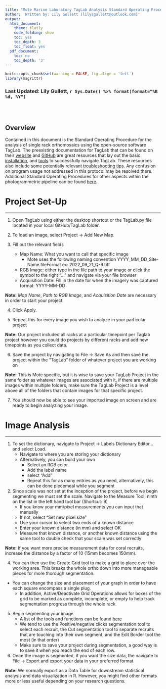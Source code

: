 ```yaml
---
title: "Mote Marine Laboratory TagLab Analysis Standard Operating Procedure"
author: 'Written by: Lily Gullett (lilysgullett@outlook.com)'
output:
  html_document:
    theme: flatly
    code_folding: show
    toc: yes
    toc_depth: 3
    toc_float: yes
  pdf_document:
    toc: no
    toc_depth: '3'
---
```


```r
knitr::opts_chunk$set(warning = FALSE, fig.align = 'left')
library(magrittr)
```
<!-- if updating, make sure you change name below -->
### Last Updated: Lily Gullett, `r Sys.Date() %>% format(format="%B %d, %Y")`

<br><br>

## Overview

Contained in this document is the Standard Operating Procedure for the analysis of single rack orthomosaics using the open-source software TagLab.
The preexisting documentation for TagLab that can be found on their  [website](https://taglab.isti.cnr.it/) and [GitHub](https://github.com/cnr-isti-vclab/TagLab) are great resources that lay out the basic [installation](https://github.com/cnr-isti-vclab/TagLab/wiki/Install-TagLab), and [tools](https://taglab.isti.cnr.it/docs) to successfully navigate TagLab. 
These resources also include some potentially relevant [troubleshooting tips](https://github.com/cnr-isti-vclab/TagLab/wiki/Install-TagLab). 
Any confusion on program usage not addressed in this protocol may be resolved there. Additional Standard Operating Procedures for other aspects within the photogrammetric pipeline can be found [here](https://github.com/icombs2017/MoteSOPs).


# Project Set-Up
***

1.	Open TagLab using either the desktop shortcut or the TagLab.py file located in your local GitHub/TagLab folder.

2.	To load an image, select Project &rarr; Add New Map.

3. Fill out the relevant fields
	* Map Name: What you want to call that specific image
		* Mote uses the following naming convention YYYY_MM_DD_Site-Name.fileFormat ex: 2022_09_21_Q-9.tiff
	* RGB Image: either type in the file path to your image or click the symbol to the right "..." and navigate via your file browser
	* Acquisition Date: Fill in the date for when the imagery was captured format: YYYY-MM-DD

**Note:** *Map Name*, *Path to RGB Image*, and *Acquisition Date* are necessary in order to start your project. 

4. Click Apply.

5. Repeat this for every image you wish to analyze in your particular project

**Note:** Our project included all racks at a particular timepoint per Taglab project however you could do projects by different racks and add new timepoints as you collect data. 

6. Save the project by navigating to File &rarr; Save As and then save the project within the "TagLab" folder of whatever project you are working on

**Note:** This is Mote specific, but it is wise to save your TagLab Project in the same folder as whatever images are associated with it, if there are multiple images within multiple folders, make sure the TagLab Project is a level above all of the folders that contain images for that specific project.

7. You should now be able to see your imported image on screen and are ready to begin analyzing your image. 


# Image Analysis
***

1. To set the dictionary, navigate to Project &rarr; Labels Dictionary Editor... and select Load.
	* Navigate to where you are storing your dictionary
	* Alternatively, you can build your own
		* Select an RGB color
		* Add the label name
		* select "Add"
		* Repeat this for as many entries as you need, alternatively, this can be done piecemeal while you segment

2. Since scale was not set at the inception of the project, before we begin segmenting we must set the scale. Navigate to the Measure Tool, ninth on the list in the left hand tool bar (Shortcut: 9)
	* If you know your mm/pixel measurements you can input that manually
	* If not, select "Set new pixel size"
	* Use your cursor to select two ends of a known distance
	* Enter your known distance (in mm) and select OK
	* Measure that known distance, or another known distance using the same tool to double check that your scale was set correctly

**Note:** If you want more precise measurement data for coral recruits, increase the distance by a factor of 10 (15mm becomes 150mm).

4. You can then use the Create Grid tool to make a grid to place over the working area. This breaks the whole ortho down into more manageable pieces for more thorough segmentation. 
  * You can change the size and placement of your graph in order to have each square encompass a single plug.
	* In addition, Active/Deactivate Grid Operations allows for boxes of the grid to be marked as complete, incomplete, or empty to help track segmentation progress through the whole rack.

5. Begin segmenting your image
	* A list of the tools and functions can be found [here](https://taglab.isti.cnr.it/docs)
	* We tend to use the Positive/negative clicks segmentation tool to select each recruit, the Cut segmentation tool to separate recruits that are touching into their own segment, and the Edit Border tool the most (in that order)
	* Make sure to save your project during segmentation, a good way is to save it when you reach the end of each row.
	

6. Once the image is segmented, if you want the size data, the navigate to File &rarr; Export and export your data in your preferred format

**Note:** We normally export as a Data Table for downstream statistical analysis and data visualization in R. However, you might find other formats more or less useful depending on your research questions. 
	
	
	
	
	
	
	
	